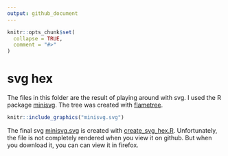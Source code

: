 ```yaml
---
output: github_document
---
```


<!-- README.md is generated from README.Rmd. Please edit that file -->

```r
knitr::opts_chunk$set(
  collapse = TRUE,
  comment = "#>"
)
```

# svg hex

The files in this folder are the result of playing around with svg. I used the R
package [minisvg](https://github.com/coolbutuseless/minisvg/). The tree was
created with [flametree](https://github.com/djnavarro/flametree).

```r
knitr::include_graphics("minisvg.svg")
```

The final svg [minisvg.svg](minisvg.svg) is created with
[create_svg_hex.R](create_svg_hex.R). Unfortunately, the file is not completely
rendered when you view it on github. But when you download it, you can can view
it in firefox.
